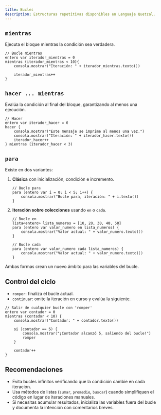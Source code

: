 ```yaml
---
title: Bucles
description: Estructuras repetitivas disponibles en Lenguaje Quetzal.
---
```


## `mientras`

Ejecuta el bloque mientras la condición sea verdadera.

```qz
// Bucle mientras
entero var iterador_mientras = 0
mientras (iterador_mientras < 10){
    consola.mostrar("Iteración: " + iterador_mientras.texto())

    iterador_mientras++
}
```

## `hacer ... mientras`

Evalúa la condición al final del bloque, garantizando al menos una ejecución.

```qz
// Hacer
entero var iterador_hacer = 0
hacer {
    consola.mostrar("Este mensaje se imprime al menos una vez.")
    consola.mostrar("Iteración: " + iterador_hacer.texto())
    iterador_hacer++
} mientras (iterador_hacer < 3)
```

## `para`

Existe en dos variantes:

1. **Clásica** con inicialización, condición e incremento.

    ```qz
    // Bucle para
    para (entero var i = 0; i < 5; i++) {
        consola.mostrar("Bucle para, iteración: " + i.texto())
    }
    ```

2. **Iteración sobre colecciones** usando `en` o `cada`.

    ```qz
    // Bucle en
    lista<entero> lista_numeros = [10, 20, 30, 40, 50]
    para (entero var valor_numero en lista_numeros) {
        consola.mostrar("Valor actual: " + valor_numero.texto())
    }

    // Bucle cada
    para (entero var valor_numero cada lista_numeros) {
        consola.mostrar("Valor actual: " + valor_numero.texto())
    }
    ```

Ambas formas crean un nuevo ámbito para las variables del bucle.

## Control del ciclo

- `romper`: finaliza el bucle actual.
- `continuar`: omite la iteración en curso y evalúa la siguiente.

```qz
// Salir de cualquier bucle con 'romper'
entero var contador = 0
mientras (contador < 10) {
    consola.mostrar("Contador: " + contador.texto())

    si (contador == 5) {
        consola.mostrar("¡Contador alcanzó 5, saliendo del bucle!")
        romper
    }

    contador++
}
```

## Recomendaciones

- Evita bucles infinitos verificando que la condición cambie en cada iteración.
- Usa métodos de listas (`sumar`, `promedio`, `buscar`) cuando simplifiquen el código en lugar de iteraciones manuales.
- Si necesitas acumular resultados, inicializa las variables fuera del bucle y documenta la intención con comentarios breves.
